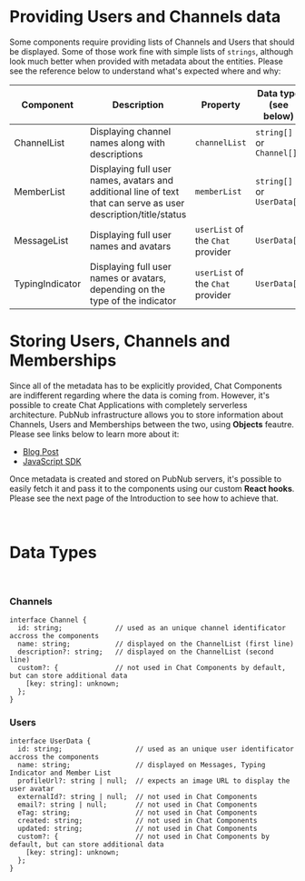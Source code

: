 
<Meta title="Introduction/Metadata" />

# Providing Users and Channels data

Some components require providing lists of Channels and Users that should be displayed. Some of those work fine with simple lists of `strings`, although look much better when provided with metadata about the entities. Please see the reference below to understand what's expected where and why:

| Component | Description | Property | Data type (see below) |
| --------- | ----------- | -------- | --------- |
| ChannelList | Displaying channel names along with descriptions | `channelList` | `string[]` or `Channel[]` |
| MemberList | Displaying full user names, avatars and additional line of text that can serve as user description/title/status | `memberList` | `string[]` or `UserData[]` |
| MessageList| Displaying full user names and avatars | `userList` of the `Chat` provider | `UserData[]` |
| TypingIndicator | Displaying full user names or avatars, depending on the type of the indicator | `userList` of the `Chat` provider | `UserData[]` |


# Storing Users, Channels and Memberships

Since all of the metadata has to be explicitly provided, Chat Components are indifferent regarding where the data is coming from. However, it's possible to create Chat Applications with completely serverless architecture. PubNub infrastructure allows you to store information about Channels, Users and Memberships between the two, using **Objects** feautre. Please see links below to learn more about it:

- [Blog Post](https://www.pubnub.com/blog/introducing-objects-v2-store-for-user-and-channel-metadata/)
- [JavaScript SDK](https://www.pubnub.com/docs/sdks/javascript/api-reference/objects)

Once metadata is created and stored on PubNub servers, it's possible to easily fetch it and pass it to the components using our custom **React hooks**. Please see the next page of the Introduction to see how to achieve that.

<br/>

# Data Types

<br/>

### Channels

```
interface Channel {
  id: string;             // used as an unique channel identificator accross the components
  name: string;           // displayed on the ChannelList (first line)
  description?: string;   // displayed on the ChannelList (second line)
  custom?: {              // not used in Chat Components by default, but can store additional data
    [key: string]: unknown;
  };
}
```

### Users

```
interface UserData {
  id: string;                  // used as an unique user identificator accross the components
  name: string;                // displayed on Messages, Typing Indicator and Member List
  profileUrl?: string | null;  // expects an image URL to display the user avatar
  externalId?: string | null;  // not used in Chat Components
  email?: string | null;       // not used in Chat Components
  eTag: string;                // not used in Chat Components
  created: string;             // not used in Chat Components
  updated: string;             // not used in Chat Components
  custom?: {                   // not used in Chat Components by default, but can store additional data
    [key: string]: unknown;
  };
}

```